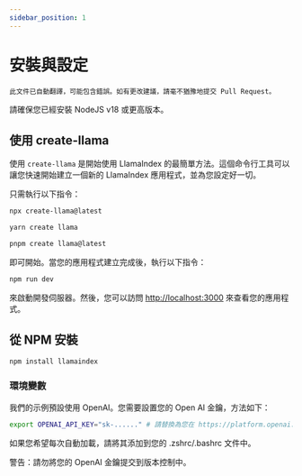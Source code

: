 ```yaml
---
sidebar_position: 1
---
```



# 安裝與設定

```此文件已自動翻譯，可能包含錯誤。如有更改建議，請毫不猶豫地提交 Pull Request。```


請確保您已經安裝 NodeJS v18 或更高版本。


## 使用 create-llama

使用 `create-llama` 是開始使用 LlamaIndex 的最簡單方法。這個命令行工具可以讓您快速開始建立一個新的 LlamaIndex 應用程式，並為您設定好一切。

只需執行以下指令：

<Tabs>
<TabItem value="1" label="npm" default>

```bash
npx create-llama@latest
```

</TabItem>
<TabItem value="2" label="Yarn">

```bash
yarn create llama
```

</TabItem>
<TabItem value="3" label="pnpm">

```bash
pnpm create llama@latest
```

</TabItem>
</Tabs>

即可開始。當您的應用程式建立完成後，執行以下指令：

```bash npm2yarn
npm run dev
```

來啟動開發伺服器。然後，您可以訪問 [http://localhost:3000](http://localhost:3000) 來查看您的應用程式。
## 從 NPM 安裝

```bash npm2yarn
npm install llamaindex
```


### 環境變數

我們的示例預設使用 OpenAI。您需要設置您的 Open AI 金鑰，方法如下：

```bash
export OPENAI_API_KEY="sk-......" # 請替換為您在 https://platform.openai.com/account/api-keys 上獲取的金鑰
```

如果您希望每次自動加載，請將其添加到您的 .zshrc/.bashrc 文件中。

警告：請勿將您的 OpenAI 金鑰提交到版本控制中。
